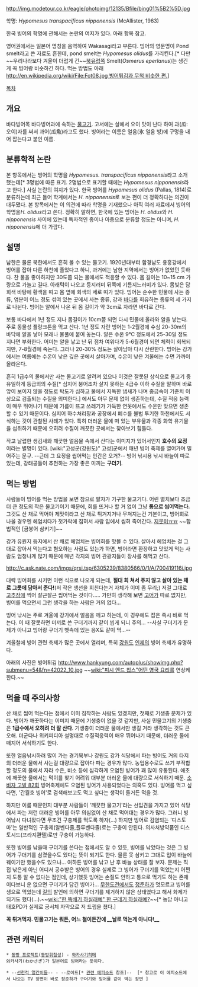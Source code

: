 http://img.modetour.co.kr/eagle/photoimg/12135/Bfile/bing01%5B2%5D.jpg

학명: ''Hypomesus transpacificus nipponensis'' (McAllister, 1963)

한국 빙어의 학명에 관해서는 논란의 여지가 있다. 아래 항목 참고. 

영어권에서는 일본어 명칭을 음역하여 Wakasagi라고 부른다. 빙어의 영문명이 Pond smelt라고 쓴 자료도 흔한데,  pond smelt는 ''Hypomesus olidus''를 가리킨다.[* 다만 ~~우리나라보다 겨울이 더럽게 긴~~[[북유럽]]쪽 Smelt(''Osmerus eperlanus'')는 생긴게 꼭 빙어랑 비슷하긴 하다. 먹는 방법도 아래 [[http://en.wikipedia.org/wiki/File:Fot08.jpg 빙어튀김과 무척 비슷한 편.]]]


[[목차]]
== 개요 ==
바다빙어목 바다빙어과에 속하는 [[물고기]].  고서에는 살에서 오이 맛이 난다 하여 과(瓜: 오이)자를 써서 과어(瓜魚)라고도 했다. 빙어라는 이름은 얼음(氷 얼음 빙)에 구멍을 내어 잡는다고 붙인 이름.

== 분류학적 논란 ==
본 항목에서는 빙어의 학명을 ''Hypomesus. transpacificus nipponensis''라고 소개했는데[* 3명법에 따른 표기. 2명법으로 표기할 때에는 ''Hypomesus nipponensis''라고 한다.] 사실 논란의 여지가 있다.  한국 빙어를 ''Hypomesus olidus'' (Pallas, 1814)로 분류하는데 최근 들어 학계에서는  ''H. nipponensis''로 보는 편이 더 정확하다는 의견이 대두됐다. 본 항목에서는 이 의견에 따라 학명을 기재했으나 아직 여러 자료에서 빙어의 학명을''H. olidus''라고 쓴다.  정확히 말하면, 한국에 있는 빙어는 ''H. olidus''와 ''H. nipponensis'' 사이에 있는데 독자적인 종이나 아종으로 분류할 정도는 아니며, ''H. nipponensis''에 더 가깝다. 

== 설명 == 
남한은 물론 북한에서도 흔히 볼 수 있는 물고기. 1920년대부터 함경남도 용흥강에서 빙어를 잡아 다른 하천에 풀었다고 하니, 과거에는 남한 지역에서는 빙어가 없었던 듯하다.  찬 물을 좋아하지만 30도쯤 되는 물에서도 적응할 수 있다.   몸 길이는 10~15 cm 가량으로 가늘고 길다. 아래턱이 나오고 등지러미 뒤쪽에 기름지느러미가 있다. 몸빛은 담회색 바탕에 황색을 띠고 몸 옆에 회색의 세로 띠가 있다. 빙어는 순수한 민물에 사는 종류, 염분이 어느 정도 섞여 있는 곳에서 사는 종류, 강과 [[바다]]를 회유하는 종류의 세 가지로 나뉜다. 빙어는 알에서 나온 뒤 몸 길이가 약 3cm로 자라면 바다로 간다. 

보통 바다에서 1년 정도 지나 몸길이가 10cm쯤 되면 다시 민물에 올라와 알을 낳는다. 주로 동물성 플랑크톤을 먹고 산다. 1년 정도 자란 빙어는 1-2월경에 수심 20-30m의 바닥에 알을 낳아 모래나 물풀에 붙여 놓는다. 알은 수온 9℃ 정도에서 25-30일 정도 지나면 부화한다. 어미는 알을 낳고 난 뒤 점차 여위다가 5-6월경이 되면 체력이 회복되지만, 7-8월경에 죽는다. 그러나 20-30% 정도는 살아남아 다시 산란한다. 빙어는 강가에서는 여름에는 수온이 낮은 깊은 곳에서 살아가며, 수온이 낮은 겨울에는 수면 가까이 올라온다. 

흔히 1급수의 물에서만 사는 물고기로 알려져 있으나 이것은 잘못된 상식으로 물고기 중 유일하게 등급외의 수질[* 심지어 붕어조차 살지 못하는 4급수 이하 수질을 말하며 바로 앞이 보이지 않을 정도로 탁도가 심하고 물에서 지독한 냄새가 나며 중금속이 기준치 이상으로 검출되는 수질을 의미한다.] 에서도 아무 문제 없이 생존하는데, 수질 적응 능력이 매우 뛰어나기 때문에 기름이 뜨고 쓰레기가 가득한 연못에서도 수온만 맞으면 생존할 수 있기 때문이다. 심지어 하수처리장과 공장에서 폐수를 불법 투기한 하천에서도 서식하는 것이 관찰된 사례가 있다. 특히 더러운 물에 떠 있는 부유물과 각종 화학 유기물을 섭취하기 때문에 오히려 수질이 깨끗한 곳에서는 찾아보기 힘들다.

작고 날렵한 생김새와 깨끗한 얼음물 속에서 산다는 이미지가 있어서인지 '''호수의 요정''' 이라는 별명이 있다.  [wiki:"고성군(강원도)" 고성]군에서 매년 빙어 축제를 열어가며 밀어주는 문구. --근데 그 요정을 씹어먹는 인간은 오거?--  빙어 낚시용 낚시 바늘이 따로 있는데, 강태공들이 추천하는 가장 좋은 미끼는 '''구더기'''.   

== 먹는 방법 ==
사람들이 빙어를 먹는 방법을 보면 참으로 팔자가 기구한 물고기다. 어린 멸치보다 조금 더 큰 정도의 작은 물고기이기 때문에, 회를 뜨거나 할 거 없이 그냥 '''통으로 씹어먹는다.''' 그것도 산 채로 먹어야 제맛이라고 산 채로 튀겨지거나 무쳐지는건 기본이고, 빙어회로 나올 경우엔 헤엄치다가 젓가락에 집혀서 사람 입에서 씹혀 죽어간다. [[지못미]]ㅠㅠ ~~합법적인 [금붕어 삼키기]~~

강가 유원지 등지에서 산 채로 헤엄치는 빙어회를 맛볼 수 있다. 살아서 헤엄치는 걸 그대로 잡아서 먹는다고 혐오하는 사람도 있는가 하면, 빙어라면 환장하고 맛있게 먹는 사람도 엄청나게 많기 때문에 매년 각지의 빙어 관광지들이 장사를 해먹고 산다.

http://c.ask.nate.com/imgs/qrsi.tsp/6305239/8380566/0/1/A/700419116i.jpg

대략 빙어회를 시키면 이런 식으로 나오게 되는데, '''절대 회 쳐서 주지 않고 살아 있는 채로 그릇에 담아서 준다!'''(저 작은 생선을 회친다는거 자체가 이미 좀 무리;) 저걸 그대로 [[고추장]]에 찍어 잘근잘근 씹어먹는 것이다..... 가만히 생각해 보면 [[고어]]가 따로 없지만, 빙어를 먹으면서 그런 생각을 하는 사람은 거의 없다...

빙어 낚시는 주로 겨울에 강가에서 얼음을 깨고 하는데, 이 경우에도 잡은 즉시 바로 먹는다. 이 때 잘못하면 미끼로 쓴 구더기까지 같이 씹게 되니 주의... --사실 구더기가 문제가 아니고 빙어랑 구더기 뱃속에 있는 응X도 같이 먹...--

겨울철에 빙어 관련 축제가 많은 곳에서 열리며, 특히 [[강원도]] [[인제]]의 빙어 축제가 유명하다.

아래의 사진은 빙어튀김
http://www.hankyung.com/autoplus/showimg.php?submenu=54&fn=42022_10.jpg
~~[[wiki:"피시 앤드 칩스"어떤 영국 요리]]를 연상케 한다.~~

== 먹을 때 주의사항 ==
산 채로 씹어 먹는다는 점에서 이미 짐작하는 사람도 있겠지만, 첫째로 기생충 문제가 있다. 빙어가 깨끗하다는 이미지 때문에 기생충이 없을 것 같지만, 사실 민물고기의 기생충은 '''1급수에서 오히려 더 잘 산다'''. 기생충이 더러운 물에서만 생길 거라 생각하는 것도 큰 오해. 더군다나 위키피디아 설명대로 수질적응력이 매우 뛰어나기 때문에, 더러운 물에 떼지어 서식하기도 한다.

또한 얼음낚시하러 많이 가는 경기북부나 강원도 강가 식당에서 파는 빙어도 거의 타지의 더러운 물에서 사는걸 대량으로 잡아다 파는 경우가 많다. 농업용수로도 쓰기 부적합할 정도의 물에서 자라 수은, 비소 등에 심각하게 오염된 빙어가 꽤 많이 유통된다. 애초에 깨끗한 물에서는 먹이를 찾기 어려워 대부분 더러운 물에 대량으로 서식하기 때문. [http://blog.daum.net/7334som/21 소비자 고발 82회] 빙어축제에도 오염된 빙어가 사용되었다는 의혹도 있다. 빙어를 먹고 싶다면, '간월호 빙어'로 검색해보고도 먹고 싶다는 생각이 들거든 먹을 것.

하지만 이름 때문인지 대부분 사람들이 '깨끗한 물고기'라는 선입견을 가지고 있어 식당에서 파는 저런 더러운 빙어를 아무 의심없이 산 채로 먹어대는 경우가 많다. 그러니 빙어낚시 다녀왔다면 무조건 구충제를 먹도록 하자(...) 하지만 빙어로 감염되는 '디스토마'는 일반적인 구충제(알벤다졸,플루벤다졸)로는 구충이 안된다. 의사처방약품인 디스토시드(프라지콴텔)로만 구충이 가능하다.

또한 빙어를 낚을때 구더기를 쓴다는 점에서도 알 수 있듯, 빙어를 낚았다는 것은 그 빙어가 구더기를 삼켰을수도 있다는 뜻이 되기도 한다. 물론 못 삼키고 그대로 입이 바늘에 꿰이기만 했을수도 있으나... 여하튼 빙어를 낚고 난 후 바늘 상태를 잘 보자. 문제는 직접 낚은게 아닌 어디서 공수받은 빙어의 경우 실제로 그 빙어가 구더기를 먹었는지 어쩐지 도통 알 수 없다는 점인데, 상기했듯 빙어는 손질도 안하고 통으로 먹기도 하는 존재이다보니 운 없으면 구더기가 담긴 빙어가... [[무한도전]]에서도 [[정준하]]가 멋모르고 빙어를 생으로 먹었는데 [[길]]의 발언에 의하면 구더기를 제거하지 않은 상태였다고 해서 화제가 되기도 했다(...).~~[[wiki:"한 뚝배기 하실래예" 한 구데기 하실래예?]]~~[* 농담 아니고 태호PD가 실제로 궁서체 자막으로 저 드립을 쳤다.]

'''꼭 튀겨먹자. 민물고기는 뭐든, 어느 철이든간에 __날로 먹는게 아니다!__'''
== 관련 캐릭터 ==
 * [[동방 프로젝트]]([[동방휘침성]]) - [[와카사기히메]]
 와카사기(わかさぎ)가 일본어로 빙어라는 뜻이다.

 * --[[선천적 얼간이들]]-- - --로이드[* [http://comic.naver.com/webtoon/detail.nhn?titleId=478261&no=66&weekday=thu 관련 에피소드] 참조]--  [* 참고로 이 에피소드에서 나오는 TV 장면이 바로 정준하가 구더기와 빙어를 같이 먹는 장면 ]
